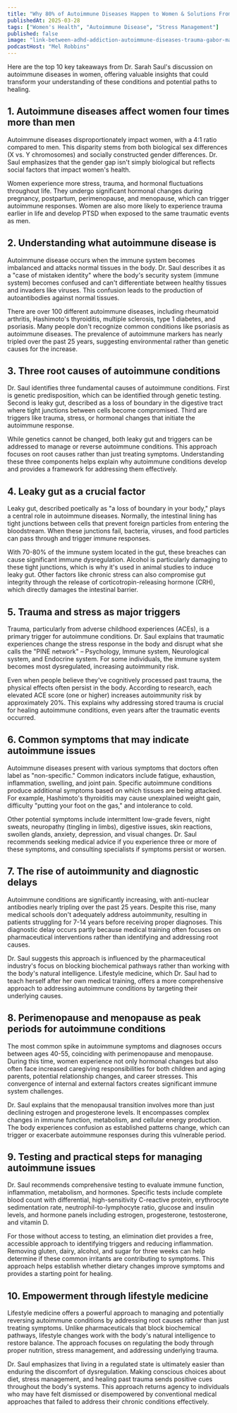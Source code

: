```yaml
---
title: "Why 80% of Autoimmune Diseases Happen to Women & Solutions From a Renowned MD"
publishedAt: 2025-03-28
tags: ["Women's Health", "Autoimmune Disease", "Stress Management"]
published: false
image: "link-between-adhd-addiction-autoimmune-diseases-trauma-gabor-mate.jpg"
podcastHost: "Mel Robbins"
---
```



<PodcastSummaryPageLayout frontmatter={frontmatter}>

Here are the top 10 key takeaways from Dr. Sarah Saul's discussion on autoimmune diseases in women, offering valuable insights that could transform your understanding of these conditions and potential paths to healing.

## 1. Autoimmune diseases affect women four times more than men

Autoimmune diseases disproportionately impact women, with a 4:1 ratio compared to men. This disparity stems from both biological sex differences (X vs. Y chromosomes) and socially constructed gender differences. Dr. Saul emphasizes that the gender gap isn't simply biological but reflects social factors that impact women's health.

Women experience more stress, trauma, and hormonal fluctuations throughout life. They undergo significant hormonal changes during pregnancy, postpartum, perimenopause, and menopause, which can trigger autoimmune responses. Women are also more likely to experience trauma earlier in life and develop PTSD when exposed to the same traumatic events as men.

## 2. Understanding what autoimmune disease is

Autoimmune disease occurs when the immune system becomes imbalanced and attacks normal tissues in the body. Dr. Saul describes it as a "case of mistaken identity" where the body's security system (immune system) becomes confused and can't differentiate between healthy tissues and invaders like viruses. This confusion leads to the production of autoantibodies against normal tissues.

There are over 100 different autoimmune diseases, including rheumatoid arthritis, Hashimoto's thyroiditis, multiple sclerosis, type 1 diabetes, and psoriasis. Many people don't recognize common conditions like psoriasis as autoimmune diseases. The prevalence of autoimmune markers has nearly tripled over the past 25 years, suggesting environmental rather than genetic causes for the increase.

## 3. Three root causes of autoimmune conditions

Dr. Saul identifies three fundamental causes of autoimmune conditions. First is genetic predisposition, which can be identified through genetic testing. Second is leaky gut, described as a loss of boundary in the digestive tract where tight junctions between cells become compromised. Third are triggers like trauma, stress, or hormonal changes that initiate the autoimmune response.

While genetics cannot be changed, both leaky gut and triggers can be addressed to manage or reverse autoimmune conditions. This approach focuses on root causes rather than just treating symptoms. Understanding these three components helps explain why autoimmune conditions develop and provides a framework for addressing them effectively.

## 4. Leaky gut as a crucial factor

Leaky gut, described poetically as "a loss of boundary in your body," plays a central role in autoimmune diseases. Normally, the intestinal lining has tight junctions between cells that prevent foreign particles from entering the bloodstream. When these junctions fail, bacteria, viruses, and food particles can pass through and trigger immune responses.

With 70-80% of the immune system located in the gut, these breaches can cause significant immune dysregulation. Alcohol is particularly damaging to these tight junctions, which is why it's used in animal studies to induce leaky gut. Other factors like chronic stress can also compromise gut integrity through the release of corticotropin-releasing hormone (CRH), which directly damages the intestinal barrier.

## 5. Trauma and stress as major triggers

Trauma, particularly from adverse childhood experiences (ACEs), is a primary trigger for autoimmune conditions. Dr. Saul explains that traumatic experiences change the stress response in the body and disrupt what she calls the "PINE network" – Psychology, Immune system, Neurological system, and Endocrine system. For some individuals, the immune system becomes most dysregulated, increasing autoimmunity risk.

Even when people believe they've cognitively processed past trauma, the physical effects often persist in the body. According to research, each elevated ACE score (one or higher) increases autoimmunity risk by approximately 20%. This explains why addressing stored trauma is crucial for healing autoimmune conditions, even years after the traumatic events occurred.

## 6. Common symptoms that may indicate autoimmune issues

Autoimmune diseases present with various symptoms that doctors often label as "non-specific." Common indicators include fatigue, exhaustion, inflammation, swelling, and joint pain. Specific autoimmune conditions produce additional symptoms based on which tissues are being attacked. For example, Hashimoto's thyroiditis may cause unexplained weight gain, difficulty "putting your foot on the gas," and intolerance to cold.

Other potential symptoms include intermittent low-grade fevers, night sweats, neuropathy (tingling in limbs), digestive issues, skin reactions, swollen glands, anxiety, depression, and visual changes. Dr. Saul recommends seeking medical advice if you experience three or more of these symptoms, and consulting specialists if symptoms persist or worsen.

## 7. The rise of autoimmunity and diagnostic delays

Autoimmune conditions are significantly increasing, with anti-nuclear antibodies nearly tripling over the past 25 years. Despite this rise, many medical schools don't adequately address autoimmunity, resulting in patients struggling for 7-14 years before receiving proper diagnoses. This diagnostic delay occurs partly because medical training often focuses on pharmaceutical interventions rather than identifying and addressing root causes.

Dr. Saul suggests this approach is influenced by the pharmaceutical industry's focus on blocking biochemical pathways rather than working with the body's natural intelligence. Lifestyle medicine, which Dr. Saul had to teach herself after her own medical training, offers a more comprehensive approach to addressing autoimmune conditions by targeting their underlying causes.

## 8. Perimenopause and menopause as peak periods for autoimmune conditions

The most common spike in autoimmune symptoms and diagnoses occurs between ages 40-55, coinciding with perimenopause and menopause. During this time, women experience not only hormonal changes but also often face increased caregiving responsibilities for both children and aging parents, potential relationship changes, and career stresses. This convergence of internal and external factors creates significant immune system challenges.

Dr. Saul explains that the menopausal transition involves more than just declining estrogen and progesterone levels. It encompasses complex changes in immune function, metabolism, and cellular energy production. The body experiences confusion as established patterns change, which can trigger or exacerbate autoimmune responses during this vulnerable period.

## 9. Testing and practical steps for managing autoimmune issues

Dr. Saul recommends comprehensive testing to evaluate immune function, inflammation, metabolism, and hormones. Specific tests include complete blood count with differential, high-sensitivity C-reactive protein, erythrocyte sedimentation rate, neutrophil-to-lymphocyte ratio, glucose and insulin levels, and hormone panels including estrogen, progesterone, testosterone, and vitamin D.

For those without access to testing, an elimination diet provides a free, accessible approach to identifying triggers and reducing inflammation. Removing gluten, dairy, alcohol, and sugar for three weeks can help determine if these common irritants are contributing to symptoms. This approach helps establish whether dietary changes improve symptoms and provides a starting point for healing.

## 10. Empowerment through lifestyle medicine

Lifestyle medicine offers a powerful approach to managing and potentially reversing autoimmune conditions by addressing root causes rather than just treating symptoms. Unlike pharmaceuticals that block biochemical pathways, lifestyle changes work with the body's natural intelligence to restore balance. The approach focuses on regulating the body through proper nutrition, stress management, and addressing underlying trauma.

Dr. Saul emphasizes that living in a regulated state is ultimately easier than enduring the discomfort of dysregulation. Making conscious choices about diet, stress management, and healing past trauma sends positive cues throughout the body's systems. This approach returns agency to individuals who may have felt dismissed or disempowered by conventional medical approaches that failed to address their chronic conditions effectively.

</PodcastSummaryPageLayout>
